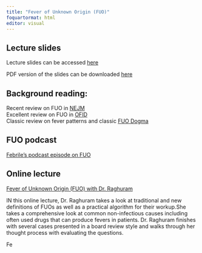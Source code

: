```yaml
---
title: "Fever of Unknown Origin (FUO)"
foquartormat: html
editor: visual
---
```


## Lecture slides

Lecture slides can be accessed [here](https://russlewisbo.github.io/padovaid/FUO.html#/fever-of-unknown-origin-fuo)

PDF version of the slides can be downloaded [here](FUOslides.pdf)

## Background reading:

Recent review on FUO in [NEJM](NEJM.pdf) <br> Excellent review on FUO in [OFID](Wright2020.pdf) <br> Classic review on fever patterns and classic [FUO Dogma](dogma1997.pdf) <br>

## FUO podcast

[Febrile's podcast episode on FUO](https://sidp.pinecast.co/episode/19d715a1/into-the-unknown-exploring-fever-of-unknown-origin-with-febrile-podcast)

## Online lecture

[Fever of Unknown Origin (FUO) with Dr. Raghuram](https://blubrry.com/louisvillelectures/14087076/fever-of-unknown-origin-fuo-with-dr-raghuram/)

IN this online lecture, Dr. Raghuram takes a look at traditional and new definitions of FUOs as well as a practical algorithm for their workup.She takes a comprehensive look at common non-infectious causes including often used drugs that can produce fevers in patients. Dr. Raghuram finishes with several cases presented in a board review style and walks through her thought process with evaluating the questions.

Fe
